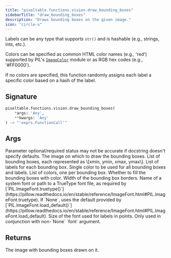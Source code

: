 ```yaml
---
title: "pixeltable.functions.vision.draw_bounding_boxes"
sidebarTitle: "draw_bounding_boxes"
description: "Draws bounding boxes on the given image."
icon: "circle-u"
---
```

Labels can be any type that supports `str()` and is hashable (e.g., strings, ints, etc.).

Colors can be specified as common HTML color names (e.g., 'red') supported by PIL's [`ImageColor`](https://pillow.readthedocs.io/en/stable/reference/ImageColor.html#imagecolor-module) module or as RGB hex codes (e.g., '#FF0000').

If no colors are specified, this function randomly assigns each label a specific color based on a hash of the label.


## Signature

```python
pixeltable.functions.vision.draw_bounding_boxes(
    *args: 'Any',
    **kwargs: 'Any'
) -> "'exprs.FunctionCall'"
```

## Args

<Note>
Parameter optional/required status may not be accurate if docstring doesn't specify defaults.
</Note>

<ParamField path="img" type="string" required>
  The image on which to draw the bounding boxes.


</ParamField>

<ParamField path="boxes" type="string" required>
  List of bounding boxes, each represented as \[xmin, ymin, xmax, ymax\].


</ParamField>

<ParamField path="labels" type="string" required>
  List of labels for each bounding box.


</ParamField>

<ParamField path="color" type="string" required>
  Single color to be used for all bounding boxes and labels.


</ParamField>

<ParamField path="box_colors" type="string" required>
  List of colors, one per bounding box.


</ParamField>

<ParamField path="fill" type="string" required>
  Whether to fill the bounding boxes with color.


</ParamField>

<ParamField path="width" type="string" required>
  Width of the bounding box borders.


</ParamField>

<ParamField path="font" type="string" required>
  Name of a system font or path to a TrueType font file, as required by [`PIL.ImageFont.truetype()`](https://pillow.readthedocs.io/en/stable/reference/ImageFont.html#PIL.ImageFont.truetype). If `None`, uses the default provided by [`PIL.ImageFont.load_default()`](https://pillow.readthedocs.io/en/stable/reference/ImageFont.html#PIL.ImageFont.load_default).


</ParamField>

<ParamField path="font_size" type="string" required>
  Size of the font used for labels in points. Only used in conjunction with non-`None` `font` argument.


</ParamField>

## Returns

<ResponseField name="return" type="any" required>
  The image with bounding boxes drawn on it.


</ResponseField>

